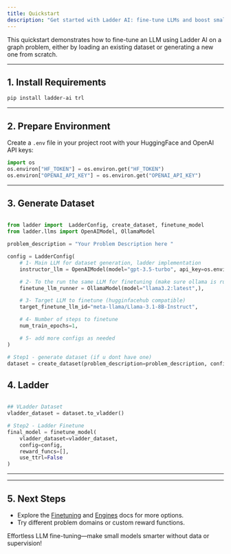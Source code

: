 ```yaml
---
title: Quickstart
description: "Get started with Ladder AI: fine-tune LLMs and boost small models in minutes."
---
```


This quickstart demonstrates how to fine-tune an LLM using Ladder AI on a graph problem, either by loading an existing dataset or generating a new one from scratch.

---

## 1. Install Requirements

```sh setup
pip install ladder-ai trl
```

---

## 2. Prepare Environment

Create a `.env` file in your project root with your HuggingFace and OpenAI API keys:

```python main.py
import os
os.environ["HF_TOKEN"] = os.environ.get("HF_TOKEN")
os.environ["OPENAI_API_KEY"] = os.environ.get("OPENAI_API_KEY")
```

---

## 3. Generate Dataset

```python main.py

from ladder import  LadderConfig, create_dataset, finetune_model
from ladder.llms import OpenAIModel, OllamaModel

problem_description = "Your Problem Description here "

config = LadderConfig(
    # 1- Main LLM for dataset generation, ladder implementation
    instructor_llm = OpenAIModel(model="gpt-3.5-turbo", api_key=os.environ.get("OPENAI_API_KEY") ),

    # 2- To the run the same LLM for finetuning (make sure ollama is running locally)
    finetune_llm_runner = OllamaModel(model="llama3.2:latest",),

    # 3- Target LLM to finetune (hugginfacehub compatible)
    target_finetune_llm_id="meta-llama/Llama-3.1-8B-Instruct",

    # 4- Number of steps to finetune
    num_train_epochs=1,

    # 5- add more configs as needed
)

# Step1 - generate dataset (if u dont have one)
dataset = create_dataset(problem_description=problem_description, config=config, dataset_len=10)
```

## 4. Ladder

```python main.py

## VLadder Dataset
vladder_dataset = dataset.to_vladder()

# Step2 - Ladder Finetune
final_model = finetune_model(
    vladder_dataset=vladder_dataset,
    config=config,
    reward_funcs=[],
    use_ttrl=False
)
```

---

---

## 5. Next Steps

- Explore the [Finetuning](./finetuning/ladder) and [Engines](./engines/llm_engine) docs for more options.
- Try different problem domains or custom reward functions.

Effortless LLM fine-tuning—make small models smarter without data or supervision!
